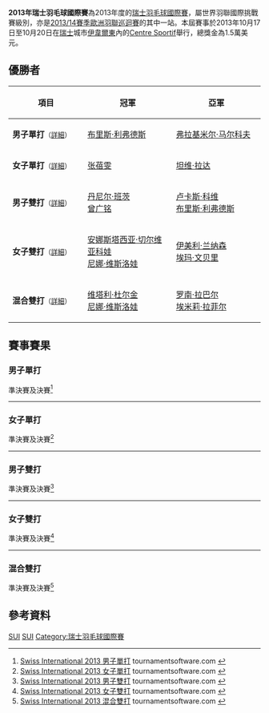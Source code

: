 {{noteTA|G1=Badminton}}
{{infobox badminton event
|name           = 2013年瑞士羽毛球國際賽
|image          = 
|size           = 
|caption        =
|dates          = 2013年10月17日－10月20日
|number_edition = 
|level          = 4A
|prize_money    = 1.5萬美元
|location       = {{SUI}}[[伊韋爾東|伊韋爾東]]
|venue          = Centre Sportif
|previous       = 2012年瑞士羽毛球國際賽 
|next           = 2014年瑞士羽毛球國際賽
}}
'''2013年瑞士羽毛球國際賽'''為2013年度的[[瑞士羽毛球國際賽|瑞士羽毛球國際賽]]，屬世界羽聯國際挑戰賽級別，亦是[[2013/14賽季歐洲羽聯巡迴賽|2013/14賽季歐洲羽聯巡迴賽]]的其中一站。本屆賽事於2013年10月17日至10月20日在[[瑞士|瑞士]]城市[[伊韋爾東|伊韋爾東]]內的[[Centre_Sportif|Centre Sportif]]舉行，總獎金為1.5萬美元。

== 優勝者 ==
{| class=wikitable style="font-size:small"
!width="200"|項目
!width="250"|冠軍
!width="250"|亞軍
|-
|'''男子單打'''<small>（[[#男子單打|詳細]]）</small>
|{{flagicon|FRA}} [[布里斯·利弗德斯|布里斯·利弗德斯]]
|{{flagicon|RUS}} [[弗拉基米尔·马尔科夫|弗拉基米尔·马尔科夫]]
|-
|'''女子單打'''<small>（[[#女子單打|詳細]]）</small>
|{{flagicon|USA}} [[张蓓雯|张蓓雯]]
|{{flagicon|IND}} [[坦维·拉达|坦维·拉达]]
|-
|'''男子雙打'''<small>（[[#男子雙打|詳細]]）</small>
|{{flagicon|GER}} [[丹尼尔·班茨|丹尼尔·班茨]]<br/>{{flagicon|MAS}} [[曾广铭|曾广铭]]
|{{flagicon|FRA}} [[卢卡斯·科维|卢卡斯·科维]]<br/>{{flagicon|FRA}} [[布里斯·利弗德斯|布里斯·利弗德斯]]
|-
|'''女子雙打'''<small>（[[#女子雙打|詳細]]）</small>
|{{flagicon|RUS}} [[安娜斯塔西亚·切尔维亚科娃|安娜斯塔西亚·切尔维亚科娃]]<br/>{{flagicon|RUS}} [[尼娜·维斯洛娃|尼娜·维斯洛娃]]
|{{flagicon|SWE}} [[伊美利·兰纳森|伊美利·兰纳森]]<br/>{{flagicon|SWE}} [[埃玛·文贝里|埃玛·文贝里]]
|-
|'''混合雙打'''<small>（[[#混合雙打|詳細]]）</small>
|{{flagicon|RUS}} [[维塔利·杜尔金|维塔利·杜尔金]]<br/>{{flagicon|RUS}} [[尼娜·维斯洛娃|尼娜·维斯洛娃]]
|{{flagicon|FRA}} [[罗南·拉巴尔|罗南·拉巴尔]]<br/>{{flagicon|FRA}} [[埃米莉·拉菲尔|埃米莉·拉菲尔]]
|}

== 賽事賽果 ==
=== 男子單打 ===
;準決賽及決賽<ref name="MS">[http://tournamentsoftware.com/sport/draw.aspx?id=405EA709-05FA-4A93-9EE7-68C992421428&draw=2 Swiss International 2013 男子單打] tournamentsoftware.com {{en}}</ref>
{{4TeamBracket-Tennis3-v2
| team-width=200
| RD1-seed1=1
| RD1-team1={{flagicon|SWE}} [[亨利·胡尔斯凯宁|亨利·胡尔斯凯宁]]
| RD1-score1-1=12
| RD1-score1-2='''21
| RD1-score1-3=17
| RD1-seed2=3
| RD1-team2='''{{flagicon|FRA}} [[布里斯·利弗德斯|布里斯·利弗德斯]]
| RD1-score2-1='''21
| RD1-score2-2=17
| RD1-score2-3='''21

| RD1-seed3=4
| RD1-team3='''{{flagicon|RUS}} [[弗拉基米尔·马尔科夫|弗拉基米尔·马尔科夫]]
| RD1-score3-1='''21
| RD1-score3-2=14
| RD1-score3-3='''21
| RD1-seed4=2
| RD1-team4={{flagicon|MAS}} [[米斯本·蓝丹·穆罕默德·米斯本|米斯本·蓝丹]]
| RD1-score4-1=11
| RD1-score4-2='''21
| RD1-score4-3=18

| RD2-seed1=3
| RD2-team1='''{{flagicon|FRA}} [[布里斯·利弗德斯|布里斯·利弗德斯]]
| RD2-score1-1='''22
| RD2-score1-2='''21
| RD2-score1-3=
| RD2-seed2=4
| RD2-team2={{flagicon|RUS}} [[弗拉基米尔·马尔科夫|弗拉基米尔·马尔科夫]]
| RD2-score2-1=20
| RD2-score2-2=14
| RD2-score2-3=
}}
----

=== 女子單打 ===
;準決賽及決賽<ref name="WS">[http://tournamentsoftware.com/sport/draw.aspx?id=405EA709-05FA-4A93-9EE7-68C992421428&draw=4 Swiss International 2013 女子單打] tournamentsoftware.com {{en}}</ref>
{{4TeamBracket-Tennis3-v2
| team-width=200
| RD1-seed1=
| RD1-team1='''{{flagicon|USA}} [[张蓓雯|张蓓雯]]
| RD1-score1-1='''21
| RD1-score1-2='''21
| RD1-score1-3=
| RD1-seed2=4
| RD1-team2={{flagicon|SUI}} [[萨布丽娜·贾奎特|萨布丽娜·贾奎特]]
| RD1-score2-1=19
| RD1-score2-2=11
| RD1-score2-3=

| RD1-seed3=6
| RD1-team3='''{{flagicon|IND}} [[坦维·拉达|坦维·拉达]]
| RD1-score3-1=16
| RD1-score3-2='''21
| RD1-score3-3='''21
| RD1-seed4=7
| RD1-team4={{flagicon|JPN}} [[楠瀨由佳|楠瀨由佳]]
| RD1-score4-1='''21
| RD1-score4-2=14
| RD1-score4-3=19

| RD2-seed1=
| RD2-team1='''{{flagicon|USA}} [[张蓓雯|张蓓雯]]
| RD2-score1-1='''21
| RD2-score1-2='''21
| RD2-score1-3=
| RD2-seed2=6
| RD2-team2={{flagicon|IND}} [[坦维·拉达|坦维·拉达]]
| RD2-score2-1=12
| RD2-score2-2=12
| RD2-score2-3=
}}
----

=== 男子雙打 ===
;準決賽及決賽<ref name="MD">[http://tournamentsoftware.com/sport/draw.aspx?id=405EA709-05FA-4A93-9EE7-68C992421428&draw=5 Swiss International 2013 男子雙打] {{Wayback|url=http://tournamentsoftware.com/sport/draw.aspx?id=405EA709-05FA-4A93-9EE7-68C992421428&draw=5 |date=20171023011231 }} tournamentsoftware.com {{en}}</ref>
{{4TeamBracket-Tennis3-v2
| team-width=200
| RD1-seed1=1
| RD1-team1={{flagicon|IND}} [[普拉纳·杰里·乔普拉|普拉纳·杰里·乔普拉]]<br/> {{flagicon|IND}} [[艾谢·迪瓦卡|艾谢·迪瓦卡]]
| RD1-score1-1=18
| RD1-score1-2=16
| RD1-score1-3=
| RD1-seed2=
| RD1-team2='''{{flagicon|FRA}} [[卢卡斯·科维|卢卡斯·科维]]<br/> {{flagicon|FRA}} [[布里斯·利弗德斯|布里斯·利弗德斯]]
| RD1-score2-1='''21
| RD1-score2-2='''21
| RD1-score2-3=

| RD1-seed3=
| RD1-team3='''{{flagicon|GER}} [[丹尼尔·班茨|丹尼尔·班茨]]<br/> {{flagicon|MAS}} [[曾广铭|曾广铭]]
| RD1-score3-1='''21
| RD1-score3-2=10
| RD1-score3-3='''21
| RD1-seed4=2
| RD1-team4={{flagicon|INA}} [[克里斯托弗·鲁斯迪安托|克里斯托弗·鲁斯迪安托]]<br/> {{flagicon|INA}} [[Trikusuma_Wardhana|Trikusuma Wardhana]]
| RD1-score4-1=19
| RD1-score4-2='''21
| RD1-score4-3=17

| RD2-seed1=
| RD2-team1={{flagicon|FRA}} [[卢卡斯·科维|卢卡斯·科维]]<br/> {{flagicon|FRA}} [[布里斯·利弗德斯|布里斯·利弗德斯]]
| RD2-score1-1=16
| RD2-score1-2=14
| RD2-score1-3=
| RD2-seed2=
| RD2-team2='''{{flagicon|GER}} [[丹尼尔·班茨|丹尼尔·班茨]]<br/> {{flagicon|MAS}} [[曾广铭|曾广铭]]
| RD2-score2-1='''21
| RD2-score2-2='''21
| RD2-score2-3=
}}
----

=== 女子雙打 ===
;準決賽及決賽<ref name="WD">[http://tournamentsoftware.com/sport/draw.aspx?id=405EA709-05FA-4A93-9EE7-68C992421428&draw=6 Swiss International 2013 女子雙打] {{Wayback|url=http://tournamentsoftware.com/sport/draw.aspx?id=405EA709-05FA-4A93-9EE7-68C992421428&draw=6 |date=20171023003335 }} tournamentsoftware.com {{en}}</ref>
{{4TeamBracket-Tennis3-v2
| team-width=200
| RD1-seed1=1
| RD1-team1='''{{flagicon|SWE}} [[伊美利·兰纳森|伊美利·兰纳森]]<br/> {{flagicon|SWE}} [[埃玛·文贝里|埃玛·文贝里]]
| RD1-score1-1=19
| RD1-score1-2='''21
| RD1-score1-3='''22
| RD1-seed2=
| RD1-team2={{flagicon|RUS}} [[塔吉娜·比比克|塔吉娜·比比克]]<br/> {{flagicon|RUS}} [[埃克内琳娜·博洛托娃|埃克内琳娜·博洛托娃]]
| RD1-score2-1='''21
| RD1-score2-2=13
| RD1-score2-3=20

| RD1-seed3=
| RD1-team3={{flagicon|RUS}} [[Simona_Kononykhina|Simona Kononykhina]]<br/> {{flagicon|RUS}} [[Olga_Lipkina|Olga Lipkina]]
| RD1-score3-1=14
| RD1-score3-2=8
| RD1-score3-3=
| RD1-seed4=
| RD1-team4='''{{nowrap|{{flagicon|RUS}} [[安娜斯塔西亚·切尔维亚科娃|安娜斯塔西亚·切尔维亚科娃]]<br/> {{flagicon|RUS}} [[尼娜·维斯洛娃|尼娜·维斯洛娃]]}}
| RD1-score4-1='''21
| RD1-score4-2='''21
| RD1-score4-3=

| RD2-seed1=1
| RD2-team1={{flagicon|SWE}} [[伊美利·兰纳森|伊美利·兰纳森]]<br/> {{flagicon|SWE}} [[埃玛·文贝里|埃玛·文贝里]]
| RD2-score1-1=18
| RD2-score1-2='''21
| RD2-score1-3=13
| RD2-seed2=
| RD2-team2='''{{nowrap|{{flagicon|RUS}} [[安娜斯塔西亚·切尔维亚科娃|安娜斯塔西亚·切尔维亚科娃]]<br/> {{flagicon|RUS}} [[尼娜·维斯洛娃|尼娜·维斯洛娃]]}}
| RD2-score2-1='''21
| RD2-score2-2=18
| RD2-score2-3='''21
}}
----

=== 混合雙打 ===
;準決賽及決賽<ref name="XD">[http://tournamentsoftware.com/sport/draw.aspx?id=405EA709-05FA-4A93-9EE7-68C992421428&draw=7 Swiss International 2013 混合雙打] {{Wayback|url=http://tournamentsoftware.com/sport/draw.aspx?id=405EA709-05FA-4A93-9EE7-68C992421428&draw=7 |date=20171023034831 }} tournamentsoftware.com {{en}}</ref>
{{4TeamBracket-Tennis3-v2
| team-width=200
| RD1-seed1=1
| RD1-team1='''{{flagicon|RUS}} [[维塔利·杜尔金|维塔利·杜尔金]]<br/> {{flagicon|RUS}} [[尼娜·维斯洛娃|尼娜·维斯洛娃]]
| RD1-score1-1='''21
| RD1-score1-2='''21
| RD1-score1-3=
| RD1-seed2=
| RD1-team2={{flagicon|IND}} [[普拉纳·杰里·乔普拉|普拉纳·杰里·乔普拉]]<br/> {{flagicon|IND}} [[玛内沙·库卡帕利|玛内沙·库卡帕利]]
| RD1-score2-1=15
| RD1-score2-2=11
| RD1-score2-3=

| RD1-seed3=4
| RD1-team3={{flagicon|SWE}} [[约纳坦·努德|约纳坦·努德]]<br/> {{flagicon|SWE}} [[伊美利·兰纳森|伊美利·兰纳森]]
| RD1-score3-1=9
| RD1-score3-2=18
| RD1-score3-3=
| RD1-seed4=2
| RD1-team4='''{{flagicon|FRA}} [[罗南·拉巴尔|罗南·拉巴尔]]<br/> {{flagicon|FRA}} [[埃米莉·拉菲尔|埃米莉·拉菲尔]]
| RD1-score4-1='''21
| RD1-score4-2='''21
| RD1-score4-3=

| RD2-seed1=1
| RD2-team1='''{{flagicon|RUS}} [[维塔利·杜尔金|维塔利·杜尔金]]<br/> {{flagicon|RUS}} [[尼娜·维斯洛娃|尼娜·维斯洛娃]]
| RD2-score1-1='''21
| RD2-score1-2=17
| RD2-score1-3='''21
| RD2-seed2=2
| RD2-team2={{flagicon|FRA}} [[罗南·拉巴尔|罗南·拉巴尔]]<br/> {{flagicon|FRA}} [[埃米莉·拉菲尔|埃米莉·拉菲尔]]
| RD2-score2-1=14
| RD2-score2-2='''21
| RD2-score2-3=18
}}

== 參考資料 ==
{{Reflist}}

[[Category:2013年世界羽聯國際挑戰賽|SUI]]
[[Category:2013/14賽季歐洲羽聯巡迴賽|SUI]]
[[Category:瑞士羽毛球國際賽|Category:瑞士羽毛球國際賽]]